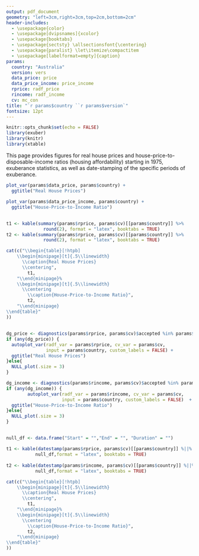 ```yaml
---
output: pdf_document
geometry: "left=3cm,right=3cm,top=2cm,bottom=2cm"
header-includes:
  - \usepackage{color}
  - \usepackage[dvipsnames]{xcolor}
  - \usepackage{booktabs}
  - \usepackage{sectsty} \allsectionsfont{\centering}
  - \usepackage{paralist} \let\itemize\compactitem
  - \usepackage[labelformat=empty]{caption}
params:
  country: "Australia"
  version: vers
  data_price: price
  data_price_income: price_income
  rprice: radf_price
  rincome: radf_income
  cv: mc_con
title: "`r params$country ``r params$version`"
fontsize: 12pt 
---
```


<!-- \pagenumbering{gobble} -->

```r
knitr::opts_chunk$set(echo = FALSE)
library(exuber)
library(knitr)
library(xtable)
```

This page provides figures for real house prices and house-price-to-disposable-income ratios (housing affordability) starting in 1975, exuberance statistics, as well as date-stamping of the specific periods of exuberance.

```r
plot_var(params$data_price, params$country) +
  ggtitle("Real House Prices")

```

```r
plot_var(params$data_price_income, params$country) +
  ggtitle("House-Price-to-Income Ratio")
```

## \textcolor{MidnightBlue}{Exuberance Statistics}

```r

t1 <- kable(summary(params$rprice, params$cv)[[params$country]] %>% 
              round(2), format = "latex", booktabs = TRUE)
t2 <- kable(summary(params$rprice, params$cv)[[params$country]] %>% 
              round(2), format = "latex", booktabs = TRUE)

cat(c("\\begin{table}[!htpb]
    \\begin{minipage}[t]{.5\\linewidth}
      \\caption{Real House Prices}
      \\centering",
        t1,
    "\\end{minipage}%
    \\begin{minipage}[t]{.5\\linewidth}
      \\centering
        \\caption{House-Price-to-Income Ratio}",
        t2,
    "\\end{minipage} 
\\end{table}"
))  

```

## \textcolor{MidnightBlue}{Date-Stamping Periods of Exuberance}

<!-- \hspace{3cm} Real House Prices \hspace{4cm}  House-Price-to-Income Ratio -->


```r

dg_price <- diagnostics(params$rprice, params$cv)$accepted %in% params$country
if (any(dg_price)) {
  autoplot_var(radf_var = params$rprice, cv_var = params$cv,
               input = params$country, custom_labels = FALSE) +
  ggtitle("Real House Prices")
}else{
  NULL_plot(.size = 3)
}
```

```r
dg_income <- diagnostics(params$rincome, params$cv)$accepted %in% params$country
if (any(dg_income)) {
        autoplot_var(radf_var = params$rincome, cv_var = params$cv,
                     input = params$country, custom_labels = FALSE)  +
  ggtitle("House-Price-to-Income Ratio")
}else{
  NULL_plot(.size = 3)
}

```

## \textcolor{MidnightBlue}{Date-Stamping Periods of Exuberance Table}


```r

null_df <- data.frame("Start" = "","End" = "", "Duration" = "")

t1 <- kable(datestamp(params$rprice, params$cv)[[params$country]] %||% 
           null_df,format = "latex", booktabs = TRUE)
          
t2 <- kable(datestamp(params$rincome, params$cv)[[params$country]] %||% 
           null_df,format = "latex", booktabs = TRUE)

cat(c("\\begin{table}[!htpb]
    \\begin{minipage}[t]{.5\\linewidth}
      \\caption{Real House Prices}
      \\centering",
        t1,
    "\\end{minipage}%
    \\begin{minipage}[t]{.5\\linewidth}
      \\centering
        \\caption{House-Price-to-Income Ratio}",
        t2,
    "\\end{minipage}
\\end{table}"
))

```

\vfill

\center{\textit{ © 2019 International Housing Observatory. All rights reserverd.}}
